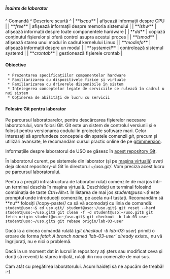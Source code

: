 ===== Înainte de laborator =====

^ Comandă  ^ Descriere scurtă       ^
| **''lscpu''**     | afișează informații despre CPU |
| **''free''**       | afișează informații despre memoria sistemului       |
| **''lshw''**       | afișează informații despre toate componentele hardware |
| **''dd''**   | copiază conținutul fișierelor și oferă control asupra acestui proces |
| **''lsmod''**   | afișează starea unui modul în cadrul kernelului Linux |
| **''modinfo''**      | afișează informații despre un modul |
| **''systemctl''**   | controlează sistemul systemd | 
| **''crontab''**  | gestionează fișierele crontab |

==== Obiective ==== 
  * Prezentarea specificațiilor componentelor hardware
  * Familiarizarea cu dispozitivele fizice și virtuale
  * Familiarizarea cu driverele disponibile în sistem
  * Ințelegerea conceptelor legate de serviciile ce rulează în cadrul unui sistem
  * Obținerea de abilități de lucru cu servicii

==== Folosire Git pentru laborator ====

Pe parcursul laboratoarelor, pentru descărcarea fișierelor necesare laboratorului, vom folosi Git. Git este un sistem de controlul versiunii și e folosit pentru versionarea codului în proiectele software mari. Celor interesați să aprofundeze conceptele din spatele comenzii ''git'', precum și utilizări avansate, le recomandăm cursul practic online de pe [[http://gitimmersion.com/|gitimmersion]].

Informațiile despre laboratorul de USO se găsesc în [[https://github.com/systems-cs-pub-ro/uso|acest repository Git]].

În laboratorul curent, pe sistemele din laborator (și pe [[https://ocw.cs.pub.ro/courses/uso/resurse/mv|mașina virtuală]]) aveți deja clonat repository-ul Git în directorul ''~/uso.git/''. Vom preciza acest lucru pe parcursul laboratorului.

<note important>
Pentru a pregăti infrastructura de laborator rulați comenzile de mai jos într-un terminal deschis în mașina virtuală. Deschideți un terminal folosind combinația de taste ''Ctrl+Alt+t''. În listarea de mai jos ''student@uso:~$'' este promptul unde introduceți comenzile, pe acela nu-l tastați. Recomandăm să **nu** folosiți //copy-paste// ca să vă acomodați cu linia de comandă:
<code>
student@uso:~$ cd uso.git/
student@uso:~/uso.git$ git reset --hard
student@uso:~/uso.git$ git clean -f -d
student@uso:~/uso.git$ git fetch origin
student@uso:~/uso.git$ git checkout -b lab-03-user
student@uso:~/uso.git$ git rebase origin/lab-03-user
</code>

Dacă la a cincea comandă rulată (''git checkout -b lab-03-user'') primiți o eroare de forma ''fatal: A branch named 'lab-03-user' already exists.'', nu vă îngrijorați, nu e nici o problemă.

Dacă la un moment dat în lucrul în repository ați șters sau modificat ceva și doriți să reveniți la starea inițială, rulați din nou comenzile de mai sus.
</note>

Cam atât cu pregătirea laboratorului. Acum haideți să ne apucăm de treabă! :-)
